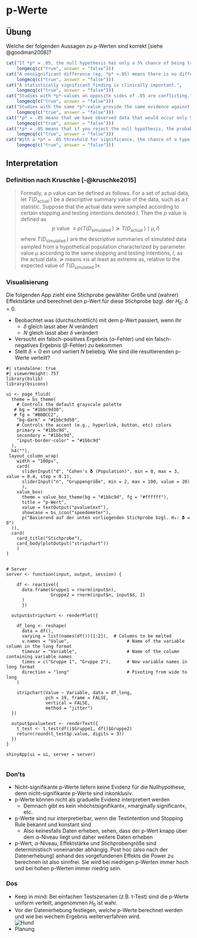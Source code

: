 # p-Werte {#sec-p-Werte}

## Übung
::: {.webex-check .webex-box}

Welche der folgenden Aussagen zu p-Werten sind korrekt [siehe @goodman2008]?

```r
cat("If *p* = .05, the null hypothesis has only a 5% chance of being true.", 
    longmcq(c("true", answer = "false")))
cat("A nonsignificant difference (eg, *p* >.05) means there is no difference between groups.", 
    longmcq(c("true", answer = "false")))
cat("A statistically significant finding is clinically important.", 
    longmcq(c("true", answer = "false")))
cat("Studies with *p*-values on opposite sides of .05 are conflicting.", 
    longmcq(c("true", answer = "false")))
cat("Studies with the same *p*-value provide the same evidence against the null hypothesis.", 
    longmcq(c("true", answer = "false")))
cat("*p* = .05 means that we have observed data that would occur only 5% of the time under the null hypothesis.", 
    longmcq(c("true", answer = "false")))
cat("*p* = .05 means that if you reject the null hypothesis, the probability of a type I error is only 5%.", 
    longmcq(c("true", answer = "false")))
cat("With a *p* = .05 threshold for significance, the chance of a type I error will be 5%.", 
    longmcq(c("true", answer = "false")))
```

:::

## Interpretation
### Definition nach Kruschke [-@kruschke2015]

> Formally, a $p$ value can be defined as follows. For a set of actual data, let $T\left(D_{\text {actual }}\right)$ be a descriptive summary value of the data, such as a $t$ statistic. Suppose that the actual data were sampled according to certain stopping and testing intentions denoted $I$. Then the $p$ value is defined as
$$
p \text { value } \equiv p\left(T\left(D_{\text {simulated }}\right) \succeq T\left(D_{\text {actual }}\right) \mid \mu, I\right)
$$
where $T\left(D_{\text {simulated }}\right)$ are the descriptive summaries of simulated data sampled from a hypothetical population characterized by parameter value $\mu$ according to the same stopping and testing intentions, $I$, as the actual data. $\succeq$ means »is at least as extreme as, relative to the expected value of $T\left(D_{\text {simulated }}\right)$«. 

### Visualisierung
Die folgenden App zieht eine Stichprobe gewählter Größe und (wahrer) Effektstärke und berechnet den p-Wert für diese Stichprobe bzgl. der $H_0\text{: } \delta = 0$.

* Beobachtet was (durchschnittlich) mit dem p-Wert passiert, wenn ihr 
   * $\delta$ gleich lasst aber $N$ verändert
   * $N$ gleich lasst aber $\delta$ verändert
* Versucht ein falsch-positives Ergebnis ($\alpha$-Fehler) und ein falsch-negatives Ergebnis ($\beta$-Fehler) zu bekommen
* Stellt $\delta=0$ ein und variiert $N$ beliebig. Wie sind die resultierenden p-Werte verteilt?

```shinylive-r
#| standalone: true
#| viewerHeight: 757
library(bslib)
library(bsicons)

ui <- page_fluid(
  theme = bs_theme(
    # Controls the default grayscale palette
   # bg = "#1bbc9d30",
   # fg = "#B8BCC2",
    "bg-dark" = "#1bbc9d50",
    # Controls the accent (e.g., hyperlink, button, etc) colors
    primary = "#1bbc9d",
    secondary = "#1bbc9d",
    "input-border-color" = "#1bbc9d"
  ),
  h4(""),
 layout_column_wrap(
    width = "100px",
    card(
      sliderInput("d", "Cohen's 𝛅 (Population)", min = 0, max = 3, value = 0.4, step = 0.1),
      sliderInput("n", "Gruppengröße", min = 2, max = 100, value = 20)
      ),
    value_box(
      theme = value_box_theme(bg = "#1bbc9d", fg = "#ffffff"),
      title = "p-Wert",
      value = textOutput("pvaluetext"),
      showcase = bs_icon("speedometer"),
      p("Basierend auf der unten vorliegenden Stichprobe bzgl. H₀: 𝛅 = 0")
  )),
  card(
    card_title("Stichprobe"),
    card_body(plotOutput("stripchart"))
    )
)


# Server
server <- function(input, output, session) {
  
    df <- reactive({
      data.frame(Gruppe1 = rnorm(input$n), 
                 Gruppe2 = rnorm(input$n, input$d, 1)
      )
      })
  
  output$stripchart <- renderPlot({

    df_long <- reshape(
      data = df(),
      varying = list(names(df())[1:2]),  # Columns to be melted
      v.names = "Value",                      # Name of the variable column in the long format
      timevar = "Variable",                   # Name of the column containing variable names
      times = c("Gruppe 1", "Gruppe 2"),      # New variable names in long format
      direction = "long"                      # Pivoting from wide to long
    )
    
    stripchart(Value ~ Variable, data = df_long,
               pch = 19, frame = FALSE, 
               vertical = FALSE,
               method = "jitter")
  })
  
  output$pvaluetext <- renderText({
    t_test <- t.test(df()$Gruppe1, df()$Gruppe2)
    return(round(t_test$p.value, digits = 3))
  })
}

shinyApp(ui = ui, server = server)


```



### Don'ts
* Nicht-signifikante p-Werte liefern keine Evidenz für die Nullhypothese, denn nicht-signifikante p-Werte sind inkonklusiv.
* p-Werte können nicht als graduelle Evidenz interpretiert werden
    * Demnach gibt es kein »höchstsignifikant«, »marginally significant«, etc.
* p-Werte sind nur interpretierbar, wenn die Testintention und Stopping Rule bekannt und konstant sind
    * Also keinesfalls Daten erheben, sehen, dass der p-Wert knapp über dem $\alpha$-Niveau liegt und daher weitere Daten erheben
* p-Wert, $\alpha$-Niveau, Effektstärke und Stichprobengröße sind deterministisch voneinander abhängig. Post hoc (also nach der Datenerhebung) anhand des vorgefundenen Effekts die Power zu berechnen ist also sinnfrei. Sie wird bei niedrigen p-Werten immer hoch und bei hohen p-Werten immer niedrig sein.

### Dos
* Keep in mind: Bei einfachen Testszenarien (z.B. t-Test) sind  die p-Werte uniform verteilt, angenommen $H_0$ ist wahr.
* Vor der Datenerhebung festlegen, welche p-Werte berechnet werden und wie bei wechem Ergebnis weiterverfahren wird. <br> ![Hund](https://imgs.xkcd.com/comics/significant.png){} 
* Planung